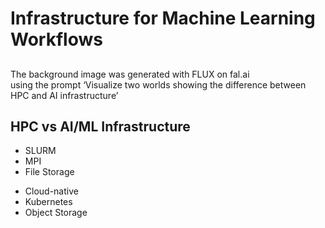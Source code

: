 # Infrastructure for Machine Learning Workflows
## {background-image="images/ai_vs_hpc.png"}

[The background image was generated with FLUX on fal.ai\
using the prompt 'Visualize two worlds showing the difference between HPC and AI infrastructure']{.top_white}


## HPC vs AI/ML Infrastructure {background-image="images/ai_vs_hpc.png" background-opacity=0.2}

::: {layout='[1,1]' layout-valign=center}
::: n1

- SLURM
- MPI
- File Storage

:::
::: n2

- Cloud-native
- Kubernetes
- Object Storage

:::
:::
